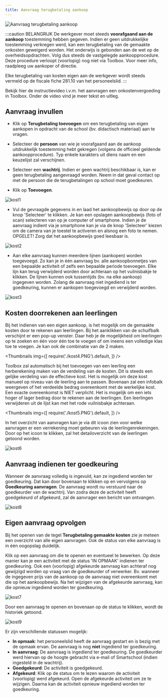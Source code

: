```yaml
---
title: Aanvraag terugbetaling aankoop
---
```


![Aanvraag terugbetaling aankoop](./aanvraag1.png)

:::caution BELANGRIJK
De werkgever moet steeds **voorafgaand aan de aankoop** toestemming hebben gegeven. Indien er geen uitdrukkelijke toestemming verkregen werd, kan een terugbetaling van de gemaakte onkosten geweigerd worden. Het onderwijs is gebonden aan de wet op de overheidsopdrachten. Volg dus steeds de vastgelegde aankoopprocedure. Deze procedure verloopt (voorlopig) nog niet via Toolbox. Voor meer info, raadpleeg uw aankoper of directie. 

Elke terugbetaling van kosten eigen aan de werkgever wordt steeds vermeld op de fiscale fiche 281.10 van het personeelslid. 
:::

Bekijk hier de instructievideo i.v.m. het aanvragen een onkostenvergoeding in Toolbox. Onder de video vind je meer tekst en uitleg.

<Youtube url="https://www.youtube.com/embed/Fn_ga69jtRY"/>

## Aanvraag invullen

- Klik op **Terugbetaling toevoegen** om een terugbetaling van eigen aankopen in opdracht van de school (bv. didactisch materiaal) aan te vragen.

- Selecteer de **persoon** van wie je voorafgaand aan de aankoop uitdrukkelijk toestemming hebt gekregen (volgens de officieel geldende aankoopprocedure). Typ enkele karakters uit diens naam en een keuzelijst zal verschijnen. 

- Selecteer een **wachtrij**. Indien er geen wachtrij beschikbaar is, kan er geen terugbetaling aangevraagd worden. Neem in dat geval contact op met de persoon die de terugbetalingen op school moet goedkeuren. 

- Klik op **Toevoegen**.

 ![kost1](./kost1.PNG)

- Vul de gevraagde gegevens in en laad het aankoopbewijs op door op de knop 'Selecteer' te klikken. Je kan een opslagen aankoopbewijs (foto of scan) selecteren van op je computer of smartphone. Indien je de aanvraag indient via je smartphone kan je via de knop 'Selecteer' kiezen om de camera van je toestel te activeren en alsnog een foto te nemen. OPGELET! Zorg dat het aankoopbewijs goed leesbaar is.

 ![kost2](./kost2.PNG)

 - Aan elke aanvraag kunnen meerdere lijnen (aankopen) worden toegevoegd. Zo kan je in één aanvraag bv. alle aankoopbonnetjes van een bepaalde activiteit of zelfs een bepaalde periode toevoegen. Elke lijn kan terug verwijderd worden door achteraan op het vuilnisbakje te klikken. De lijnen kunnen ook tussentijds (bv. na elke aankoop) ingegeven worden. Zolang de aanvraag niet ingediend is ter goedkeuring, kunnen er aankopen toegevoegd en verwijderd worden. 

 ![kost3](./kost3.PNG)

## Kosten doorrekenen aan leerlingen

Bij het indienen van een eigen aankoop, is het mogelijk om de gemaakte kosten door te rekenen aan leerlingen. Bij het aanklikken van de schuifbalk verschijnt er een pop-up venster. Daar heb je de mogelijkheid om leerlingen op te zoeken en één voor één toe te voegen of om ineens een volledige klas toe te voegen. Je kan ook de combinatie van de 2 maken. 

<Thumbnails img={[
    require('./kost4.PNG').default, 
]} />

Toolbox zal automatisch bij het toevoegen van een leerling een herberekening maken van de verdeling van de kosten. Dit is steeds een gelijke verdeling van de effectieve kost. Het is mogelijk om deze kost manueel op niveau van de leerling aan te passen. Bovenaan zal een infobalk weergeven of het verdeelde bedrag overeenkomt met de werkelijke kost. Een exacte overeenkomst is NIET verplicht. Het is mogelijk om een iets hoger of lager bedrag door te rekenen aan de leerlingen. Een leerlingen verwijderen uit de lijst kan met het rode vuilnisbakje achteraan. 

<Thumbnails img={[
    require('./kost5.PNG').default, 
]} />

In het overzicht van aanvragen kan je via dit icoon <LegacyAction img="leerling.PNG"/> zien voor welke aanvragen er een verrekening moet gebeuren via de leerlingenrekeningen. Door op het icoon te klikken, zal het detailoverzicht van de leerlingen getoond worden. 

![kost6](./kost6.PNG)

## Aanvraag indienen ter goedkeuring

Wanneer de aanvraag volledig is ingevuld, kan ze ingediend worden ter goedkeuring. Dat kan door bovenaan te klikken op <LegacyAction img="beheer.PNG"/> en vervolgens op **Goedkeuring aanvragen**. De aanvraag wordt nu verstuurd naar de goedkeurder van de wachtrij. Van zodra deze de activiteit heeft goedgekeurd of afgekeurd, zal de aanvrager een bericht van ontvangen.   

![kost8](./kost8.png)

## Eigen aanvraag opvolgen
Bij het openen van de tegel **Terugbetaling gemaakte kosten** zie je meteen een overzicht van alle eigen aanvragen. Ook de status van elke aanvraag is in één oogopslag duidelijk. 

Klik op een aanvraag om die te openen en eventueel te bewerken. Op deze manier kan je een activiteit met de status 'IN OPMAAK' indienen ter goedkeuring. Ook een (voorlopig) afgekeurde aanvraag kan achteraf nog gewijzigd worden op vraag van de goedkeurder of verwerker. Bv. wanneer de ingegeven prijs van de aankoop op de aanvraag niet overeenkomt met die op het aankoopbewijs. Na het wijzigen van de afgekeurde aanvraag, kan die opnieuw ingediend worden ter goedkeuring.

![kost7](./kost7.PNG)

Door een aanvraag te openen en bovenaan op de status te klikken, wordt de historiek getoond. 

![kost9](./kost9.png)

Er zijn verschillende statussen mogelijk:
- **In opmaak**: het personeelslid heeft de aanvraag gestart en is bezig met de opmaak ervan. De aanvraag is nog **niet** ingediend ter goedkeuring.
- **In aanvraag**: De aanvraag is ingediend ter goedkeuring. De goedkeurder werd hiervan op de hoogte gebracht via e-mail of Smartschool (indien ingesteld in de wachtrij). 
- **Goedgekeurd**: De activiteit is goedgekeurd. 
- **Afgekeurd**: Klik op de status om te lezen waarom de activiteit (voorlopig) werd afgekeurd. Open de afgekeurde activiteit om ze te wijzigen. Daarna kan de activiteit opnieuw ingediend worden ter goedkeuring. 
